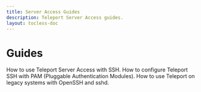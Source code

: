 ```yaml
---
title: Server Access Guides
description: Teleport Server Access guides.
layout: tocless-doc
---
```


# Guides

<TileSet>
  <Tile icon="server" title="SSH" href="./guides/ssh.mdx">
    How to use Teleport Server Access with SSH. 
  </Tile>
  <Tile icon="server" title="Using Teleport with PAM" href="./guides/ssh-pam.mdx">
    How to configure Teleport SSH with PAM (Pluggable Authentication Modules).
  </Tile>
  <Tile icon="server" title="OpenSSH Guide" href="./guides/openssh.mdx">
    How to use Teleport on legacy systems with OpenSSH and sshd.
  </Tile>
</TileSet>

